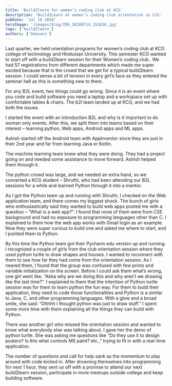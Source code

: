 ```yaml
---
title: 'Build2learn for women’s coding club at KCG'
description: 'Build2Learn at women’s coding club orientation in LCG'
pubDate: 'Jul 18 2018'
heroImage: '/images/blog/IMG_20180714_151836.jpg'
tags: ['build2learn']
authors: ['bhavani']
---
```


Last quarter, we held orientation programs for women’s coding club at KCG college of technology and Hindustan University. This semester KCG wanted to start off with a build2learn session for their Women’s coding club.. We had 57 registrations from different departments which made me super excited because that is the crowd that we get for a typical build2learn session. I could sense a bit of tension in every girl’s face as they entered the seminar hall as this is something new to them.

For any B2L event, two things could go wrong. Since it is an event where you code and build software you need a laptop and a workspace set up with comfortable tables & chairs. The b2l team landed up at KCG, and we had both the issues.

I started the event with an introduction B2L and why is it important to do woman only events. After this, we split them into teams based on their interest – learning python, Web apps, Android apps and ML apps.

Ashish started off the Android team with AppInventor since they are just in their 2nd year and far from learning Java or Kotlin.

The machine learning team knew what they were doing. They had a project going on and needed some assistance to move forward. Ashish helped them through it.

The python crowd was large, and we needed an extra hand, so we converted a KCG student – Shruthi, who had been attending our B2L sessions for a while and learned Python through it into a mentor.

As I got the Python team up and running with Shruthi, I checked on the Web application team, and there comes my biggest shock. The bunch of girls who enthusiastically said they wanted to build web apps posted me with a question – “What is a web app?”. I found that none of them were from CSE background and had no exposure to programming languages other than C. I explained to them how the web app works with Gmail login as an example. Now they were super curious to build one and asked me where to start, and I pointed them to Python.

By this time the Python team got their Pycharm edu version up and running. I recognized a couple of girls from the club orientation session where they used python turtle to draw shapes and houses. I wanted to reconnect with them to see how far they had come from the orientation session. As I neared them, I found that the group was confused with few prints and variable initialization on the screen. Before I could ask them what’s wrong, one girl went like. “Akka why are we doing this and why aren’t we drawing like the last time?”. I explained to them that the intention of Python turtle session was for them to learn python the fun way. For them to build their application, they need to code those functionalities and Python is a similar to Java, C, and other programming languages. With a glow and a broad smile, she said: “Ohhhh I thought python was just to draw stuff.” I spent some more time with them explaining all the things they can build with Python.

There was another girl who missed the orientation session and wanted to know what everybody else was talking about. I gave her the demo of python turtle. She was asking me questions like “Do they use it to design posters? Is this what controls MS paint? etc.,” trying to fit in with a real-time application.

The number of questions and call for help sank as the momentum to play around with code kicked in. After drowning themselves into programming for next 1 hour, they sent us off with a promise to attend our next build2learn session, participate in more meetups outside college and keep building software.

